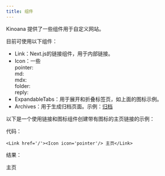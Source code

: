 ---
title: 组件
---

Kinoana 提供了一些组件用于自定义网站。

目前可使用以下组件：

- Link：Next.js的链接组件，用于内部链接。
- Icon：一些<ExpandableTabs><div title='图标'>
pointer: <Icon icon='pointer'/><br/>
md: <Icon icon='md'/><br/>
mdx: <Icon icon='mdx'/><br/>
folder: <Icon icon='folder'/><br/>
reply: <Icon icon='reply'/></div></ExpandableTabs>
- ExpandableTabs：用于展开和折叠标签页，如上面的图标示例。
- Archives：用于生成归档页面。示例：[归档](/zh/example/archives)

以下是一个使用链接和图标组件创建带有图标的主页链接的示例：

代码：

``` tsx
<Link href='/'><Icon icon='pointer'/> 主页</Link>
```

结果：

<Link href='/'><Icon icon='pointer'/> 主页</Link>
